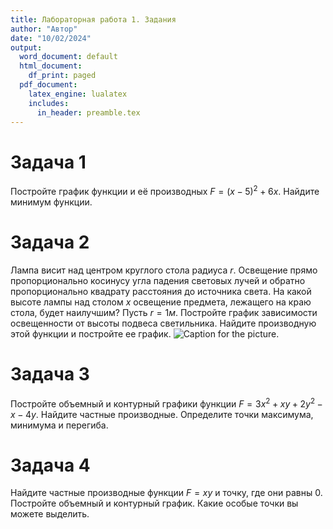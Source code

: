 ```yaml
---
title: Лабораторная работа 1. Задания
author: "Автор"
date: "10/02/2024"
output:
  word_document: default
  html_document:
    df_print: paged
  pdf_document:
    latex_engine: lualatex
    includes:
      in_header: preamble.tex
---
```


# Задача 1

Постройте график функции и её производных $F=(x-5)^2+6x$. Найдите минимум функции.

# Задача 2

Лампа висит над центром круглого стола радиуса $r$. Освещение прямо пропорционально косинусу угла падения световых лучей и обратно пропорционально квадрату расстояния до источника света. На какой высоте лампы над столом $x$ освещение предмета, лежащего на краю стола, будет наилучшим? Пусть $r=1 м.$ Постройте график зависимости освещенности от высоты подвеса светильника. Найдите производную этой функции и постройте ее график. ![Caption for the picture.](Img1.png)

# Задача 3

Постройте объемный и контурный графики функции $F=3x^2+xy+2y^2-x-4y$. Найдите частные производные. Определите точки максимума, минимума и перегиба.

# Задача 4

Найдите частные производные функции $F=xy$ и точку, где они равны 0. Постройте объемный и контурный график. Какие особые точки вы можете выделить.
